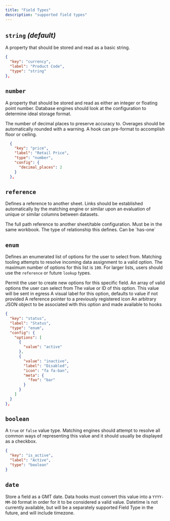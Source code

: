 ```yaml
---
title: "Field Types"
description: "supported field types"
---
```


## `string` _(default)_

A property that should be stored and read as a basic string.

```json
{
  "key": "currency",
  "label": "Product Code",
  "type": "string"
},
```

## `number`

A property that should be stored and read as either an integer or floating point
number. Database engines should look at the configuration to determine ideal
storage format.

<ParamField path="config.decimal_places" default="0" type="number">
  The number of decimal places to preserve accuracy to. Overages should be
  automatically rounded with a warning. A hook can pre-format to accomplish
  floor or ceiling.
</ParamField>

```json
  {
    "key": "price",
    "label": "Retail Price",
    "type": "number",
    "config": {
      "decimal_places": 2
    }
  },
```

## `reference`

Defines a reference to another sheet. Links should be established automatically
by the matching engine or similar upon an evaluation of unique or similar
columns between datasets.

<ParamField path="config.ref" required>
  The full path reference to another sheet/table configuration. Must be in the
  same workbook.
</ParamField>
<ParamField path="config.relationship" required>
  The type of relationship this defines. Can be `has-one`
</ParamField>

## `enum`

Defines an enumerated list of options for the user to select from. Matching
tooling attempts to resolve incoming data assignment to a valid option. The
maximum number of options for this list is `100`. For larger lists, users should
use the `reference` or future `lookup` types.

<ParamField path="config.allow_custom" default="false" type="boolean">
  Permit the user to create new options for this specific field.
</ParamField>

<ParamField path="config.options" required>
  An array of valid options the user can select from
</ParamField>

<Expandable title="options" type="array" defaultOpen={true}>

<ParamField path="value" required>
  The value or ID of this option. This value will be sent in egress
</ParamField>

<ParamField path="label" default="value" type="string">
  A visual label for this option, defaults to value if not provided
</ParamField>

<ParamField path="icon" type="string">
  A reference pointer to a previously registered icon
</ParamField>

<ParamField path="meta" type="object">
  An arbitrary JSON object to be associated with this option and made available to hooks
</ParamField>
</Expandable>

```json
{
  "key": "status",
  "label": "Status",
  "type": "enum",
  "config": {
    "options": [
      {
        "value": "active"
      },
      {
        "value": "inactive",
        "label": "Disabled",
        "icon": "fa fa-ban",
        "meta": {
          "foo": "bar"
        }
      }
    ]
  }
},
```

## `boolean`

A `true` or `false` value type. Matching engines should attempt to resolve all
common ways of representing this value and it should usually be displayed as a
checkbox.

```json
{
  "key": "is_active",
  "label": "Active",
  "type": "boolean"
}
```

## `date`

Store a field as a GMT date. Data hooks must convert this value into a
`YYYY-MM-DD` format in order for it to be considered a valid value. Datetime is
not currently available, but will be a separately supported Field Type in the
future, and will include timezone.

